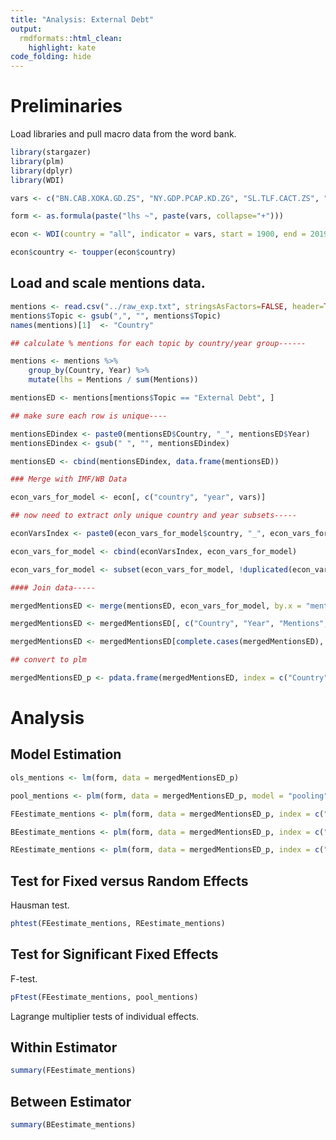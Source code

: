 ```yaml
---
title: "Analysis: External Debt"
output:
  rmdformats::html_clean:
    highlight: kate
code_folding: hide
---
```


# Preliminaries

Load libraries and pull macro data from the word bank.

```r
library(stargazer)
library(plm)
library(dplyr)
library(WDI)

vars <- c("BN.CAB.XOKA.GD.ZS", "NY.GDP.PCAP.KD.ZG", "SL.TLF.CACT.ZS", "FP.CPI.TOTL.ZG")#, "GB.XPD.RSDV.GD.ZS")

form <- as.formula(paste("lhs ~", paste(vars, collapse="+")))

econ <- WDI(country = "all", indicator = vars, start = 1900, end = 2019)

econ$country <- toupper(econ$country)

```

## Load and scale mentions data.

```r
mentions <- read.csv("../raw_exp.txt", stringsAsFactors=FALSE, header=TRUE)
mentions$Topic <- gsub(",", "", mentions$Topic)
names(mentions)[1]  <- "Country"

## calculate % mentions for each topic by country/year group------

mentions <- mentions %>%
    group_by(Country, Year) %>%
    mutate(lhs = Mentions / sum(Mentions))

mentionsED <- mentions[mentions$Topic == "External Debt", ]

## make sure each row is unique----

mentionsEDindex <- paste0(mentionsED$Country, "_", mentionsED$Year)
mentionsEDindex <- gsub(" ", "", mentionsEDindex)

mentionsED <- cbind(mentionsEDindex, data.frame(mentionsED))

### Merge with IMF/WB Data

econ_vars_for_model <- econ[, c("country", "year", vars)]

## now need to extract only unique country and year subsets-----

econVarsIndex <- paste0(econ_vars_for_model$country, "_", econ_vars_for_model$year)

econ_vars_for_model <- cbind(econVarsIndex, econ_vars_for_model)

econ_vars_for_model <- subset(econ_vars_for_model, !duplicated(econ_vars_for_model$econVarsIndex))

#### Join data-----

mergedMentionsED <- merge(mentionsED, econ_vars_for_model, by.x = "mentionsEDindex", by.y = "econVarsIndex")

mergedMentionsED <- mergedMentionsED[, c("Country", "Year", "Mentions", "lhs", vars)]

mergedMentionsED <- mergedMentionsED[complete.cases(mergedMentionsED), ]

## convert to plm

mergedMentionsED_p <- pdata.frame(mergedMentionsED, index = c("Country", "Year"), drop.index=FALSE, row.names=TRUE)

```


# Analysis

## Model Estimation

```r
ols_mentions <- lm(form, data = mergedMentionsED_p)

pool_mentions <- plm(form, data = mergedMentionsED_p, model = "pooling")

FEestimate_mentions <- plm(form, data = mergedMentionsED_p, index = c("Country", "Year"), model = "within")

BEestimate_mentions <- plm(form, data = mergedMentionsED_p, index = c("Country", "Year"), model = "between")

REestimate_mentions <- plm(form, data = mergedMentionsED_p, index = c("Country", "Year"), model = "random")
```


## Test for Fixed versus Random Effects

Hausman test.


```r

phtest(FEestimate_mentions, REestimate_mentions)

```


## Test for Significant Fixed Effects

F-test.


```r

pFtest(FEestimate_mentions, pool_mentions)

```


Lagrange multiplier tests of individual effects.

## Within Estimator


```r
summary(FEestimate_mentions)
```


## Between Estimator

```r
summary(BEestimate_mentions)
```